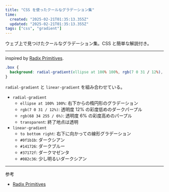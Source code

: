```yaml
---
title: "CSS を使ったクールなグラデーション集"
time:
  created: "2025-02-21T01:35:13.355Z"
  updated: "2025-02-21T01:35:13.355Z"
tags: ["css", "gradient"]
---
```


ウェブ上で見つけたクールなグラデーション集。CSS と簡単な解説付き。

---

inspired by [Radix Primitives](https://www.radix-ui.com/primitives).

<Preview codeblock>
  <div style={{
    width: '100%',
    height: '300px',
    borderRadius: '0.5rem',
    background: 'radial-gradient(ellipse at 100% 100%, rgb(7 0 31 / 12%), rgb(68 34 255 / 6%), transparent), linear-gradient(to bottom right, #0f1b1b, #141726, #37172f, #082c36)'
  }} />
</Preview>

```css
.box {
  background: radial-gradient(ellipse at 100% 100%, rgb(7 0 31 / 12%), rgb(68 34 255 / 6%), transparent), linear-gradient(to bottom right, #0f1b1b, #141726, #37172f, #082c36);
}
```

`radial-gradient` と `linear-gradient` を組み合わせている。

- `radial-gradient`
  - `ellipse at 100% 100%`: 右下からの楕円形のグラデーション
  - `rgb(7 0 31 / 12%)`: 透明度 12% の彩度低めのダークパープル
  - `rgb(68 34 255 / 6%)`: 透明度 6% の彩度高めのパープル
  - `transparent`: 終了地点は透明
- `linear-gradient`
  - `to bottom right`: 右下に向かっての線形グラデーション
  - `#0f1b1b`: ダークシアン
  - `#141726`: ダークブルー
  - `#37172f`: ダークマゼンタ
  - `#082c36`: 少し明るいダークシアン

---

参考

- [Radix Primitives](https://www.radix-ui.com/primitives)

